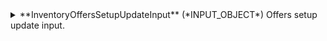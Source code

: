 
<details>
  <summary>
  **InventoryOffersSetupUpdateInput** (*INPUT_OBJECT*)  
  Offers setup update input.  
  </summary>
  
    <details style={{ pointerEvents: "none" }}>
      <summary>
      **clientCode**&nbsp;<span class="required"> *</span>&nbsp; (*String*)  
      Client code.  
      </summary>
    </details>

    <details style={{ pointerEvents: "none" }}>
      <summary>
      **supplierCode**&nbsp;<span class="required"> *</span>&nbsp; (*String*)  
      Travelgate Supplier/Channel code.  
      </summary>
    </details>

    <details>
      <summary>
      **offers**&nbsp;<span class="required"> *</span>&nbsp; (*InventoryOfferSetupUpdateInput*)  
      Offers input data.  
      </summary>
  
      <details style={{ pointerEvents: "none" }}>
        <summary>
        **nightsType** (*Enum of NightsType*)  
        The type of the offer.  
        Possible values:  
        `FIRST`  
      `LAST`  
      `CHEAPEST`  
        </summary>
      </details>

      <details style={{ pointerEvents: "none" }}>
        <summary>
        **code** (*String*)  
        The offer code.  
        </summary>
      </details>

      <details style={{ pointerEvents: "none" }}>
        <summary>
        **description** (*String*)  
        The description of the offer.  
        </summary>
      </details>

      <details style={{ pointerEvents: "none" }}>
        <summary>
        **mon** (*Boolean*)  
        Indicates whether the offer applies on Monday.  
        </summary>
      </details>

      <details style={{ pointerEvents: "none" }}>
        <summary>
        **tue** (*Boolean*)  
        Indicates whether the offer applies on Tuesday.  
        </summary>
      </details>

      <details style={{ pointerEvents: "none" }}>
        <summary>
        **wed** (*Boolean*)  
        Indicates whether the offer applies on Wednesday.  
        </summary>
      </details>

      <details style={{ pointerEvents: "none" }}>
        <summary>
        **thu** (*Boolean*)  
        Indicates whether the offer applies on Thursday.  
        </summary>
      </details>

      <details style={{ pointerEvents: "none" }}>
        <summary>
        **fri** (*Boolean*)  
        Indicates whether the offer applies on Friday.  
        </summary>
      </details>

      <details style={{ pointerEvents: "none" }}>
        <summary>
        **sat** (*Boolean*)  
        Indicates whether the offer applies on Saturday.  
        </summary>
      </details>

      <details style={{ pointerEvents: "none" }}>
        <summary>
        **sun** (*Boolean*)  
        Indicates whether the offer applies on Sunday.  
        </summary>
      </details>

      <details style={{ pointerEvents: "none" }}>
        <summary>
        **isActive** (*Boolean*)  
        Indicates whether the offer is active.  
        </summary>
      </details>

      <details style={{ pointerEvents: "none" }}>
        <summary>
        **applyFrom** (*DateTime*)  
        The start date when the offer applies.  
        </summary>
      </details>

      <details style={{ pointerEvents: "none" }}>
        <summary>
        **applyTo** (*DateTime*)  
        The end date when the offer applies.  
        </summary>
      </details>

      <details style={{ pointerEvents: "none" }}>
        <summary>
        **numberOfNights** (*Int*)  
        The number of nights for the offer.
        </summary>
      </details>

      <details style={{ pointerEvents: "none" }}>
        <summary>
        **minLos** (*Int*)  
        The minimum length of stay for the offer.
        </summary>
      </details>

      <details style={{ pointerEvents: "none" }}>
        <summary>
        **maxLos** (*Int*)  
        The maximum length of stay for the offer.
        </summary>
      </details>

      <details style={{ pointerEvents: "none" }}>
        <summary>
        **roomCodes** (*String*)  
        The room codes associated with the offer.  
        </summary>
      </details>
    </details>

    <details style={{ pointerEvents: "none" }}>
      <summary>
      **hotelCode**&nbsp;<span class="required"> *</span>&nbsp; (*String*)  
      Code associated with the hotel.  
      </summary>
    </details>

    <details style={{ pointerEvents: "none" }}>
      <summary>
      **contextCode** (*String*)  
      Context code.  
      </summary>
    </details>

    <details style={{ pointerEvents: "none" }}>
      <summary>
      **rateCode**&nbsp;<span class="required"> *</span>&nbsp; (*String*)  
      Rate Code .  
      </summary>
    </details>
  
</details>
